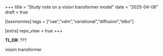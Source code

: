 +++
title = "Study note on a vision transformer model"
date = "2025-04-06"
draft = true

[taxonomies]
tags = ["vae","vdm","variational","diffusion","elbo"]

[extra]
repo_view = true
+++

**TL;DR**: ???

vision transformer


